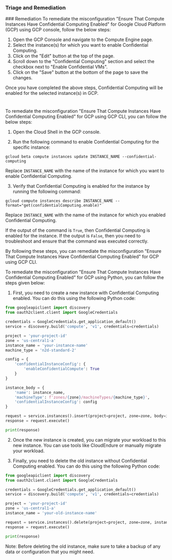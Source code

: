 
### Triage and Remediation
<Tabs>
<Tab title='Remediation'>
### Remediation

<AccordionGroup>
<Accordion title='Using Console' defaultOpen='true'>
To remediate the misconfiguration "Ensure That Compute Instances Have Confidential Computing Enabled" for Google Cloud Platform (GCP) using GCP console, follow the below steps:

1. Open the GCP Console and navigate to the Compute Engine page.
2. Select the instance(s) for which you want to enable Confidential Computing.
3. Click on the "Edit" button at the top of the page.
4. Scroll down to the "Confidential Computing" section and select the checkbox next to "Enable Confidential VMs".
5. Click on the "Save" button at the bottom of the page to save the changes.

Once you have completed the above steps, Confidential Computing will be enabled for the selected instance(s) in GCP.

#
</Accordion>

<Accordion title='Using CLI'>
To remediate the misconfiguration "Ensure That Compute Instances Have Confidential Computing Enabled" for GCP using GCP CLI, you can follow the below steps:

1. Open the Cloud Shell in the GCP console.

2. Run the following command to enable Confidential Computing for the specific instance:

```
gcloud beta compute instances update INSTANCE_NAME --confidential-computing
```

Replace `INSTANCE_NAME` with the name of the instance for which you want to enable Confidential Computing.

3. Verify that Confidential Computing is enabled for the instance by running the following command:

```
gcloud compute instances describe INSTANCE_NAME --format="get(confidentialComputing.enable)"
```

Replace `INSTANCE_NAME` with the name of the instance for which you enabled Confidential Computing.

If the output of the command is `True`, then Confidential Computing is enabled for the instance. If the output is `False`, then you need to troubleshoot and ensure that the command was executed correctly.

By following these steps, you can remediate the misconfiguration "Ensure That Compute Instances Have Confidential Computing Enabled" for GCP using GCP CLI.
</Accordion>

<Accordion title='Using Python'>
To remediate the misconfiguration "Ensure That Compute Instances Have Confidential Computing Enabled" for GCP using Python, you can follow the steps given below:

1. First, you need to create a new instance with Confidential Computing enabled. You can do this using the following Python code:

```python
from googleapiclient import discovery
from oauth2client.client import GoogleCredentials

credentials = GoogleCredentials.get_application_default()
service = discovery.build('compute', 'v1', credentials=credentials)

project = 'your-project-id'
zone = 'us-central1-a'
instance_name = 'your-instance-name'
machine_type = 'n2d-standard-2'

config = {
    'confidentialInstanceConfig': {
        'enableConfidentialCompute': True
    }
}

instance_body = {
    'name': instance_name,
    'machineType': f'zones/{zone}/machineTypes/{machine_type}',
    'confidentialInstanceConfig': config
}

request = service.instances().insert(project=project, zone=zone, body=instance_body)
response = request.execute()

print(response)
```

2. Once the new instance is created, you can migrate your workload to this new instance. You can use tools like CloudEndure or manually migrate your workload.

3. Finally, you need to delete the old instance without Confidential Computing enabled. You can do this using the following Python code:

```python
from googleapiclient import discovery
from oauth2client.client import GoogleCredentials

credentials = GoogleCredentials.get_application_default()
service = discovery.build('compute', 'v1', credentials=credentials)

project = 'your-project-id'
zone = 'us-central1-a'
instance_name = 'your-old-instance-name'

request = service.instances().delete(project=project, zone=zone, instance=instance_name)
response = request.execute()

print(response)
```

Note: Before deleting the old instance, make sure to take a backup of any data or configuration that you might need.
</Accordion>

</AccordionGroup>
</Tab>
</Tabs>
